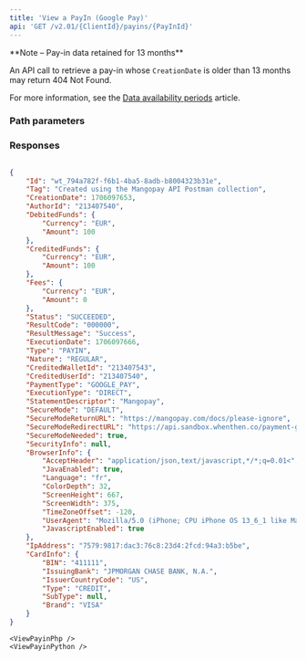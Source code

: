 ```yaml
---
title: 'View a PayIn (Google Pay)'  
api: 'GET /v2.01/{ClientId}/payins/{PayInId}'  
---
```




  

<Note>
**Note – Pay-in data retained for 13 months**

An API call to retrieve a pay-in whose `CreationDate` is older than 13 months may return 404 Not Found.

For more information, see the <a href="/api-reference/overview/data-availability-periods">Data availability periods</a> article.
</Note>

### Path parameters  

<PayInId />  

### Responses  

<AccordionGroup><Accordion title="200 - Succeeded">  

<IdResponse />  

<TagResponse />  

<CreationDateResponse />  

<AuthorIdResponse />  

<DebitedFunds9Response />  

<CreditedFunds8Response />  

<Fees8Response />  

<Status2Response />  

<ResultCodeResponse />  

<ResultMessageResponse />  

<ExecutionDateResponse />  

<TypeResponse />  

<NatureResponse />  

<CreditedWalletIdResponse />  

<PaymentType9Response />  

<ExecutionTypeResponse />  

<StatementDescriptorResponse />  

<SecureModeNeededResponse />  

<Billing2Response />  

<Shipping3Response />  

<BrowserInfoResponse />  

<IpAddressResponse />  

<CardInfoResponse /></Accordion></AccordionGroup>  

<ResponseExample>  

```json 200 - Succeeded  

{
    "Id": "wt_794a782f-f6b1-4ba5-8adb-b8004323b31e",
    "Tag": "Created using the Mangopay API Postman collection",
    "CreationDate": 1706097653,
    "AuthorId": "213407540",
    "DebitedFunds": {
        "Currency": "EUR",
        "Amount": 100
    },
    "CreditedFunds": {
        "Currency": "EUR",
        "Amount": 100
    },
    "Fees": {
        "Currency": "EUR",
        "Amount": 0
    },
    "Status": "SUCCEEDED",
    "ResultCode": "000000",
    "ResultMessage": "Success",
    "ExecutionDate": 1706097666,
    "Type": "PAYIN",
    "Nature": "REGULAR",
    "CreditedWalletId": "213407543",
    "CreditedUserId": "213407540",
    "PaymentType": "GOOGLE_PAY",
    "ExecutionType": "DIRECT",
    "StatementDescriptor": "Mangopay",
    "SecureMode": "DEFAULT",
    "SecureModeReturnURL": "https://mangopay.com/docs/please-ignore",
    "SecureModeRedirectURL": "https://api.sandbox.whenthen.co/payment-gateway/monext/3ds/challenge/3a01e913-64d2-4724-a6f9-64ddc3a08d8a/794a782f-f6b1-4ba5-8adb-b8004323b31e",
    "SecureModeNeeded": true,
    "SecurityInfo": null,
    "BrowserInfo": {
        "AcceptHeader": "application/json,text/javascript,*/*;q=0.01<",
        "JavaEnabled": true,
        "Language": "fr",
        "ColorDepth": 32,
        "ScreenHeight": 667,
        "ScreenWidth": 375,
        "TimeZoneOffset": -120,
        "UserAgent": "Mozilla/5.0 (iPhone; CPU iPhone OS 13_6_1 like Mac OS X) AppleWebKit/605.1.15 (KHTML, like Gecko) Mobile/15E148",
        "JavascriptEnabled": true
    },
    "IpAddress": "7579:9817:dac3:76c8:23d4:2fcd:94a3:b5be",
    "CardInfo": {
        "BIN": "411111",
        "IssuingBank": "JPMORGAN CHASE BANK, N.A.",
        "IssuerCountryCode": "US",
        "Type": "CREDIT",
        "SubType": null,
        "Brand": "VISA"
    }
}  
 ```  

</ResponseExample>  

<RequestExample>  
  
    <ViewPayinPhp />
    <ViewPayinPython />

</RequestExample>